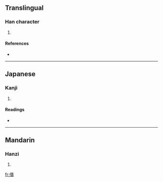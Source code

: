 ==Translingual==

===Han character===
{{Han char|rn=9|rad=人|as=12|sn=14|four=2528<sub>6</sub>|canj=人中一金 (OLMC)}}

# {{defn|Han}}

====References====
* {{Han ref|kx=0116.140|dkj=01090|dj=0247.260|hdz=10219.050|uh=50D3|ud=20691|bh=E0F9|bd=57593}}

----

==Japanese==

===Kanji===
{{ja-kanji|grade=|rs=人12}}

# {{defn|Japanese}}

====Readings====
* {{ja-readings|on=[[たい]] (tai), [[で]] (de), [[かい]] (kai), [[え]] (e), [[て]] (te)|kun=[[ならう]] (narau), [[みやびやか]] (miyabiyaka), [[したがう]] (shitagau)}}

----

==Mandarin==

===Hanzi===
{{cmn-hanzi|pin=[[tuǐ]] ([[tui3]])|wg=t'ui<sup>3</sup>}}

# {{defn|Mandarin}}

[[fr:僓]]
